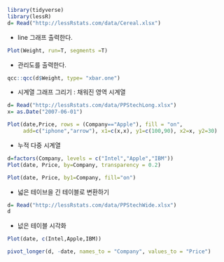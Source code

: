 ```r
library(tidyverse)
library(lessR)
d= Read("http://lessRstats.com/data/Cereal.xlsx")
```
- line 그래프 출력한다.
```r
Plot(Weight, run=T, segments =T)
```
- 관리도를 출력한다.
```r
qcc::qcc(d$Weight, type= "xbar.one")
```
- 시계열 그래프 그리기 : 채워진 영역 시계열
```r
d= Read("http://lessRstats.com/data/PPStechLong.xlsx")
x= as.Date("2007-06-01")
```
```r
Plot(date,Price, rows = (Company=="Apple"), fill = "on",
     add=c("iphone","arrow"), x1=c(x,x), y1=c(100,90), x2=x, y2=30)
```
- 누적 다중 시계열
```r
d=factors(Company, levels = c("Intel","Apple","IBM"))
Plot(date, Price, by=Company, transparency = 0.2)
```
```r
Plot(date, Price, by1=Company, fill="on")
```
- 넓은 테이브을 긴 테이블로 변환하기
```r
d= Read("http://lessRstats.com/data/PPStechWide.xlsx")
d
```
- 넚은 테이블 시각화
```r
Plot(date, c(Intel,Apple,IBM))
```

```r
pivot_longer(d, -date, names_to = "Company", values_to = "Price")
```



























